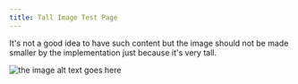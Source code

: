 ```yaml
---
title: Tall Image Test Page
---
```


It's not a good idea to have such content but the image should not be made smaller by the implementation just because it's very tall.

![the image alt text goes here](../../images/tall-png-with-transparent-background.png)
